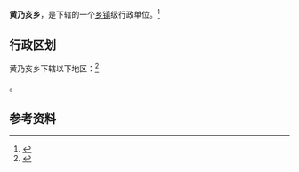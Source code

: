 {{中国乡级行政区|63/23/21/203/000}}

'''黄乃亥乡'''，是{{PRC admin/fullname|63/23/21/203/000|3}}下辖的一个[[乡镇|乡镇]]级行政单位。<ref>{{PRC admin/ref sgc|{{PRC admin/parent|63/23/21/203/000}}}}</ref>

== 行政区划 ==

黄乃亥乡下辖以下地区：<ref>{{PRC admin/ref sgc|63/23/21/203/000}}</ref>

{{PRC admin/children|63/23/21/203/000}}。

== 参考资料 ==

{{reflist}}

{{行政区划小作品}}
{{PRC admin/navcat|63/23/21/203/000}}